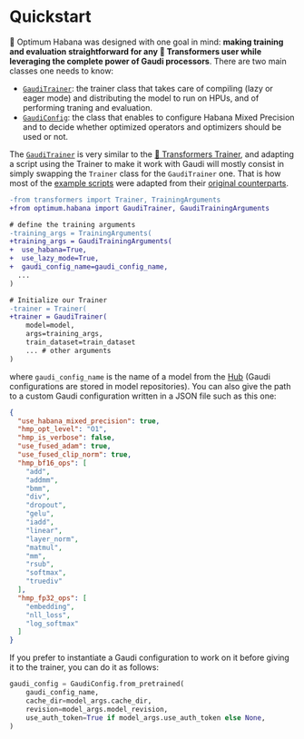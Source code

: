 <!---
Copyright 2022 The HuggingFace Team. All rights reserved.

Licensed under the Apache License, Version 2.0 (the "License");
you may not use this file except in compliance with the License.
You may obtain a copy of the License at

    http://www.apache.org/licenses/LICENSE-2.0

Unless required by applicable law or agreed to in writing, software
distributed under the License is distributed on an "AS IS" BASIS,
WITHOUT WARRANTIES OR CONDITIONS OF ANY KIND, either express or implied.
See the License for the specific language governing permissions and
limitations under the License.
-->


# Quickstart

🤗 Optimum Habana was designed with one goal in mind: **making training and evaluation straightforward for any 🤗 Transformers user while leveraging the complete power of Gaudi processors**.
There are two main classes one needs to know:
- [`GaudiTrainer`](https://huggingface.co/docs/optimum/main/en/habana_trainer): the trainer class that takes care of compiling (lazy or eager mode) and distributing the model to run on HPUs, and of performing traning and evaluation.
- [`GaudiConfig`](https://huggingface.co/docs/optimum/main/en/habana_gaudi_config): the class that enables to configure Habana Mixed Precision and to decide whether optimized operators and optimizers should be used or not.

The [`GaudiTrainer`](https://huggingface.co/docs/optimum/main/en/habana_trainer) is very similar to the [🤗 Transformers Trainer](https://huggingface.co/docs/transformers/main_classes/trainer), and adapting a script using the Trainer to make it work with Gaudi will mostly consist in simply swapping the `Trainer` class for the `GaudiTrainer` one.
That is how most of the [example scripts](https://github.com/huggingface/optimum-habana/tree/main/examples) were adapted from their [original counterparts](https://github.com/huggingface/transformers/tree/main/examples/pytorch).

```diff
-from transformers import Trainer, TrainingArguments
+from optimum.habana import GaudiTrainer, GaudiTrainingArguments

# define the training arguments
-training_args = TrainingArguments(
+training_args = GaudiTrainingArguments(
+  use_habana=True,
+  use_lazy_mode=True,
+  gaudi_config_name=gaudi_config_name,
  ...
)

# Initialize our Trainer
-trainer = Trainer(
+trainer = GaudiTrainer(
    model=model,
    args=training_args,
    train_dataset=train_dataset
    ... # other arguments
)
```

where `gaudi_config_name` is the name of a model from the [Hub](https://huggingface.co/Habana) (Gaudi configurations are stored in model repositories). You can also give the path to a custom Gaudi configuration written in a JSON file such as this one:
```json
{
  "use_habana_mixed_precision": true,
  "hmp_opt_level": "O1",
  "hmp_is_verbose": false,
  "use_fused_adam": true,
  "use_fused_clip_norm": true,
  "hmp_bf16_ops": [
    "add",
    "addmm",
    "bmm",
    "div",
    "dropout",
    "gelu",
    "iadd",
    "linear",
    "layer_norm",
    "matmul",
    "mm",
    "rsub",
    "softmax",
    "truediv"
  ],
  "hmp_fp32_ops": [
    "embedding",
    "nll_loss",
    "log_softmax"
  ]
}
```

If you prefer to instantiate a Gaudi configuration to work on it before giving it to the trainer, you can do it as follows:
```python
gaudi_config = GaudiConfig.from_pretrained(
    gaudi_config_name,
    cache_dir=model_args.cache_dir,
    revision=model_args.model_revision,
    use_auth_token=True if model_args.use_auth_token else None,
)
```
